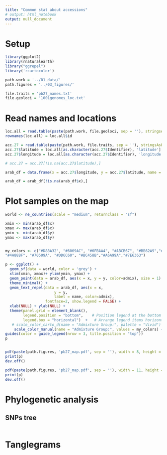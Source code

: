 ```yaml
---
title: "Common stat about accessions"
# output: html_notebook
output: null_document
---
```


# Setup
```r
library(ggplot2)
library(rnaturalearth)
library("ggrepel") 
library('rcartocolor')

path.work = '../01_data/'
path.figures = '../03_figures/'

file.traits = 'pb27_names.txt'
file.geoloci = '1001genomes_loc.txt'
```


# Read names and locations
```r

loc.all = read.table(paste(path.work, file.geoloci, sep = ''), stringsAsFactors = F, header = T)
rownames(loc.all) = loc.all$id

acc.27 = read.table(paste(path.work, file.traits, sep = ''), stringsAsFactors = F, header = T, sep = "\t")
acc.27$latitude = loc.all[as.character(acc.27$Identifier), 'latitude']
acc.27$longitude = loc.all[as.character(acc.27$Identifier), 'longitude']

# acc.27 = acc.27[!is.na(acc.27$latitude),]

arab_df = data.frame(x = acc.27$longitude, y = acc.27$latitude, name = acc.27$Identifier, admix = acc.27$Admixture.Group)  

arab_df = arab_df[!is.na(arab_df$x),]

```


# Plot samples on the map
```r

world <- ne_countries(scale = "medium", returnclass = "sf")

xmin <- min(arab_df$x)
xmax <- max(arab_df$x)
ymin <- min(arab_df$y)
ymax <- max(arab_df$y)


my_colors <- c("#D88A32", "#6069AC", "#6FBAA4", "#ABCB67", "#BB62A9","#3E776C", "#D2A63E",
"#4A88BF", "#70509A", "#DD6C60", "#BC458B","#A6A99A","#7E6363")

p <- ggplot() +
  geom_sf(data = world, color = 'grey') +
  xlim(xmin, xmax)+ ylim(ymin, ymax) +
  geom_point(data = arab_df, aes(x = x, y = y, color=admix), size = 1) +
  theme_minimal() + 
  geom_text_repel(data = arab_df, aes(x = x, 
                      y = y, 
                      label = name, color=admix), 
                  fontface=2, show.legend = FALSE) +
  xlab(NULL) + ylab(NULL) +
  theme(panel.grid = element_blank(),
        legend.position = "bottom",    # Position legend at the bottom
        legend.box = "horizontal")  +   # Arrange legend items horizontally
   # scale_color_carto_d(name = "Admixture Group:", palette = "Vivid") +
    scale_color_manual(name = "Admixture Group:", values = my_colors) +
guides(color = guide_legend(nrow = 3, title.position = "top")) 
p 


pdf(paste(path.figures, 'pb27_map.pdf', sep = ''), width = 8, height = 3.5)
print(p)  
dev.off()

pdf(paste(path.figures, 'pb27_map.pdf', sep = ''), width = 11, height = 6)
print(p)  
dev.off()

```
# Phylogenetic analysis
## SNPs tree
```r

```

# Tanglegrams
```r

```



